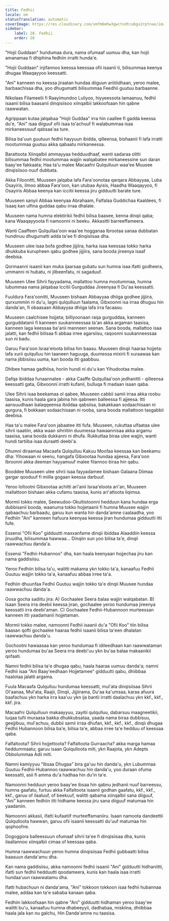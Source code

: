 ```yaml
---
title: Fedhii
locale: om
statusTranslation: automatic
coverImage: https://res.cloudinary.com/xmfm6mhw3gwctndtcubgx2rptnae/image/upload/v1740468922/small_cover_tratado_de_psicologia_revolucionaria_a4c0dca4e0.webp
sidebar:
    label: 28. Fedhii
    order: 28
---
```

"Hojii Guddaan" hundumaa dura, nama ofumaaf uumuu dha, kan hojii amanamaa fi dhiphina fedhiin irratti hunda'e.

"Hojii Guddaan" injifannoo keessa keessaa ofii isaanii ti, bilisummaa keenya dhugaa Waaqayyoo keessatti.

"Ani" kanneen nu keessa jiraatan hundaa diiguun ariitiidhaan, yeroo malee, barbaachisaa dha, yoo dhugumatti bilisummaa Feedhii guutuu barbaanne.

Nikolaas Filameelii fi Raayimundoo Luliyoo, hiyyeessota lamaanuu, fedhii isaanii bilisa baasanii dinqisiisoo xiinqalbii lakkoofsaan hin qabne raawwatan.

Agrippaan kutaa jalqabaa "Hojii Guddaa" irra hin caallee fi gadda keessa du'e, "Ani" isaa diiguuf ofii isaa to'achuuf fi walabummaa isaa mirkaneessuuf qabsaa'aa ture.

Bilisa ba'uun guutuun fedhii hayyuun ibidda, qilleensa, bishaanii fi lafa irratti mootummaa guutuu akka qabaatu mirkaneessa.

Barattoota Xiinqalbii ammayyaa hedduudhaaf, wanti sadaraa olitti bilisummaa fedhii mootummaa wajjin walqabatee mirkaneessine sun daran baay'ee fakkaata; Haa ta'u malee Macaafni Qulqulluun waa'ee Muusee dinqisiisoo nuuf dubbata.

Akka Filoonitti, Muuseen jalqaba lafa Fara'oonotaa qarqara Abbayyaa, Luba Osayiris, ilmoo abbaa Fara'oon, kan utubaa Ayisis, Haadha Waaqayyoo, fi Osayiris Abbaa keenya kan iccitii keessa jiru gidduutti barate ture.

Muuseen sanyii Abbaa keenyaa Abrahaam, Falfalaa Guddichaa Kaaldees, fi Isaaq kan ulfina guddaa qabu irraa dhalate.

Muuseen nama humna elektirikii fedhii bilisa baasee, kenna dinqii qaba; kana Waaqayyoota fi namoonni ni beeku. Akkasitti barreeffameera.

Wanti Caaffeen Qulqullaa'oon waa'ee hogganaa Ibrootaa sanaa dubbatan hundinuu dhugumatti adda ta'ee fi dinqisiisaa dha.

Muuseen ulee isaa bofa godhee jijjiira, harka isaa keessaa tokko harka dhukkuba kurupheen qabu godhee jijjiira, sana booda jireenya isaaf deebisa.

Qormaanni isaanii kan muka ijaarsaa gubatu sun humna isaa ifatti godheera, ummanni ni hubatu, ni jilbeenfatu, ni sagaduuf.

Muuseen Ulee Sihrii fayyadama, mallattoo humna mootummaa, humna lubummaa nama jalqabaa Iccitii Gurguddaa Jireenyaa fi Du'aa keessatti.

Fuuldura Fara'oonitti, Muuseen bishaan Abbayyaa dhiiga godhee jijjiira, qurxummiin ni du'u, lagni qulqulluun faalama, Gibxoonni isa irraa dhuguu hin danda'an, fi obaasaan Abbayyaa dhiiga lafa irra facaasu.

Muuseen caalchisee hojjeta; billiyoonaan raqa gurguddaa, kanneen gurguddatanii fi kanneen suukanneessaa ta'an akka argaman taasisa, kanneen laga keessaa ba'anii manneen seenan. Sana booda, mallattoo isaa jalatti, kan fedhii bilisaa fi abbaa irree agarsiisu, raqoonni suukanneessaa sun ni badu.

Garuu Fara'oon Israa'eloota bilisa hin baasu. Muuseen dinqii haaraa hojjeta: lafa xurii qulqulluu hin taaneen haguuga, duumessa mixirii fi xuraawaa kan nama jibbisiisu uuma, kan booda itti gaabbuu.

Dhibee hamaa gadhiisa, horiin hundi ni du'u kan Yihudootaa malee.

Dafqa ibiddaa funaannatee - akka Caaffe Qulqullaa'oon jedhanitti - qilleensa keessatti gata, Gibxoonni irratti kufanii, bulluqa fi madaan isaan qaba.

Ulee Sihrii isaa beekamaa ol qabee, Muuseen cabbii samii irraa akka roobu taasisa, kunis haala gara jabina hin qabneen balleessa fi ajjeesa. Itti aansuudhaan balaqqeensa ibiddaa qabsiisa, bakakkaan sodaachisaan ni gurgura, fi bokkaan sodaachisaan ni rooba, sana booda mallattoon tasgabbii deebisa.

Haa ta'u malee Fara'oon jabaatee itti fufa. Muuseen, rukuttaa ulfaataa ulee sihrii isaatiin, akka waan sihriitiin duumessa hawaannisaa akka argamu taasisa, sana booda dukkanni ni dhufa. Rukkuttaa biraa ulee wajjin, wanti hundi tartiiba isaa duraatti deebi'a.

Dhumni diraamaa Macaafa Qulqulluu Kakuu Moofaa keessaa kan beekamu dha: Yihowaan ni seenu, hangafa Gibxootaa hundaa ajjeesa, Fara'oon Ibroonni akka deeman hayyamuuf malee filannoo biraa hin qabu.

Booddee Muuseen ulee sihrii isaa fayyadamee bishaan Galaana Diimaa gargar qooduuf fi miilla gogaan keessa darbuuf.

Yeroo loltootni Gibxootaa achitti ari'anii Israa'eloota ari'an, Muuseen mallattoon bishaan akka cufamu taasisa, kunis ari'attoota liqimsa.

Mormii tokko malee, Seewudoo-Okultistoonni hedduun kana hundaa erga dubbisanii booda, waanuma tokko hojjetaanii fi humna Muusee wajjin qabaachuu barbaadu, garuu kun wanta hin danda'amne caalaadha, yoo Fedhiin "Ani" kanneen hafuura keenyaa keessa jiran hundumaa gidduutti itti fufe.

Essensi "Ofii Koo" gidduutti maxxanfame dinqii ibiddaa Alaaddiin keessa jiruudha, bilisummaa hawwaa... Dinqiin sun yoo bilisa ta'e, dinqii raawwachuu danda'a.

Essensi "Fedhii-Hubannoo" dha, kan haala keenyaan hojjechaa jiru kan nama gaddisiisu.

Yeroo Fedhiin bilisa ta'u, walitti makama ykn tokko ta'a, kanaafuu Fedhii Guutuu wajjin tokko ta'a, kanaafuu abbaa irree ta'a.

Fedhiin dhuunfaa Fedhii Guutuu wajjin tokko ta'e dinqii Muusee hundaa raawwachuu danda'a.

Gosa gocha sadiitu jira: A) Gochaalee Seera balaa wajjin walqabatan. B) Isaan Seera irra deebii keessa jiran, gochaalee yeroo hundumaa jireenya keessatti irra deebi'aman. C) Gochaalee Fedhii-Hubannoon murteessan kanneen itti yaadamanii hojjetaman.

Mormii tokko malee, namoonni Fedhii isaanii du'a "Ofii Koo" tiin bilisa baasan qofti gochaalee haaraa fedhii isaanii bilisa ta'een dhalatan raawwachuu danda'u.

Gochootni hawaasaa kan yeroo hundumaa fi idileedhaan kan raawwataman yeroo hundumaa bu'aa Seera irra deebi'uu ykn bu'aa balaa makaanikii qofaati.

Namni fedhii bilisa ta'e dhugaa qabu, haala haaraa uumuu danda'a; namni Fedhii isaa "Ani Baay'eedhaan Hojjetamee" gidduutti qabu, dhiibbaa haalotaa jalatti argama.

Fuula Macaafa Qulqulluu hundumaa keessatti, mul'ata dinqisiisaa Sihrii Ol'aanaa, Mul'ata, Raajii, Dinqii, Jijjiirama, Du'aa ka'umsaa, karaa afuura baafachuu ykn harka irra kaa'uu ykn ija bantii irratti daalachuu ykn kkf., kkf., kkf. jira.

Macaafni Qulqulluun makaayyuu, zayitii qulqulluu, dabarsuu maagneetikii, tuqaa tufii muraasa bakka dhukkubsataa, yaada nama biraa dubbisuu, geejjibuu, mul'achuu, dubbii samii irraa dhufan, kkf., kkf., kkf., dinqii dhugaa Fedhii Hubannoon bilisa ba'e, bilisa ta'e, abbaa irree ta'e hedduu of keessaa qaba.

Falfaltoota? Sihrii hojjettoota? Falfaltoota Gurraacha? akka marga hamaa heddummaatu; garuu isaan Qulqulloota miti, ykn Raajota, ykn Adepts Obbolummaa Adii miti.

Namni kamiyyuu "Ibsaa Dhugaa" bira ga'uu hin danda'u, ykn Lubummaa Guutuu Fedhii-Hubannoo raawwachuu hin danda'u, yoo duraan ofuma keessatti, asii fi amma du'a hadhaa hin du'in ta'e.

Namoonni hedduun yeroo baay'ee ibsaa hin qabnu jedhanii nuuf barreessu, humna gaafatu, furtuu akka Falfaltoota isaanii godhan gaafatu, kkf., kkf., kkf., garuu of ilaaluuf, of beekuuf, walitti qabama xiinqalbii sana diiguuf, "Ani" kanneen fedhiin itti hidhame keessa jiru sana diiguuf matumaa hin yaadaniin.

Namoonni akkasii, ifatti kufaatiif murteeffamaniiru. Isaan namoota dandeettii Qulqulloota hawwan, garuu ofii isaanii keessatti du'uuf matumaa hin qophoofne.

Dogoggora balleessuun ofumaaf sihrii ta'ee fi dinqisiisaa dha, kunis ilaallannoo xiinqalbii cimaa of keessaa qaba.

Humna raawwachuun yeroo humna dinqisiisaa Fedhii gubbaatti bilisa baasuun danda'amu dha.

Kan nama gaddisiisu, akka namoonni fedhii isaanii "Ani" gidduutti hidhaniitti, ifatti sun fedhii hedduutti qoodameera, kunis kan haala isaa irratti hundaa'uun raawwatamu dha.

Ifatti hubachuun ni danda'ama, "Ani" tokkoon tokkoon isaa fedhii hubannaa malee, addaa kan ta'e sababa kanaan qaba.

Fedhiin lakkoofsaan hin qabne "Ani" gidduutti hidhaman yeroo baay'ee walitti bu'u, kanaafuu humna dhabeeyyii, dadhabaa, miskiina, dhiibbaa haala jala kan nu galchu, Hin Danda'amne nu taasisa.
